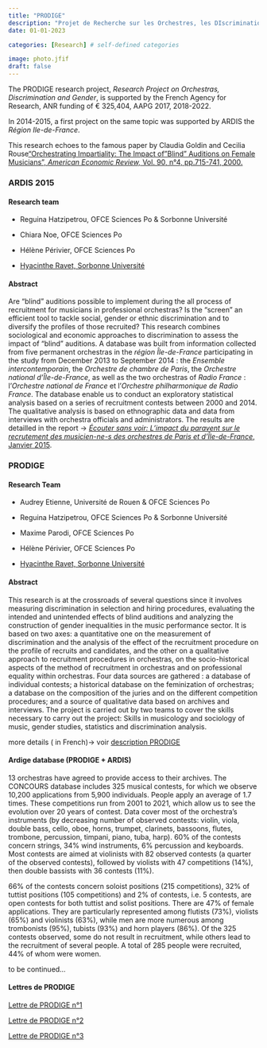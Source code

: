 ```yaml
---
title: "PRODIGE"
description: "Projet de Recherche sur les Orchestres, les DIscriminations et le GEnre"
date: 01-01-2023

categories: [Research] # self-defined categories

image: photo.jfif
draft: false 
---
```


The PRODIGE research project, *Research Project on Orchestras, Discrimination and Gender*, is supported by the French Agency for Research, ANR funding of € 325,404, AAPG 2017, 2018-2022.

In 2014-2015, a first project on the same topic was supported by ARDIS the *Région Ile-de-France*.

This research echoes to the famous paper by Claudia Goldin and Cecilia Rouse["Orchestrating Impartiality: The Impact of "Blind" Auditions on Female Musicians", *American Economic Review,* Vol. 90, n°4, pp.715-741, 2000.](https://www.aeaweb.org/articles?id=10.1257/aer.90.4.715)

### ARDIS 2015

#### Research team

-   Reguina Hatzipetrou, OFCE Sciences Po & Sorbonne Université

-   Chiara Noe, OFCE Sciences Po

-   Hélène Périvier, OFCE Sciences Po

-   [Hyacinthe Ravet, Sorbonne Université](https://www.iremus.cnrs.fr/fr/membres-permanents/hyacinthe-ravet)

#### Abstract

Are "blind" auditions possible to implement during the all process of recruitment for musicians in professional orchestras? Is the "screen" an efficient tool to tackle social, gender or ethnic discrimination and to diversify the profiles of those recruited? This research combines sociological and economic approaches to discrimination to assess the impact of "blind" auditions. A database was built from information collected from five permanent orchestras in the *région Île-de-France* participating in the study from December 2013 to September 2014 : the *Ensemble intercontemporain*, the *Orchestre de chambre de Paris*, the *Orchestre national d'Île-de-France*, as well as the two orchestras of *Radio France* : l'*Orchestre national de France* et l'*Orchestre philharmonique de Radio France*. The database enable us to conduct an exploratory statistical analysis based on a series of recruitment contests between 2000 and 2014. The qualitative analysis is based on ethnographic data and data from interviews with orchestra officials and administrators. The results are detailled in the report -\> [*Écouter sans voir: L'impact du paravent sur le recrutement des musicien-ne-s des orchestres de Paris et d'Île-de-France*, Janvier 2015](ardis.pdf).

### PRODIGE

#### Research Team 

-   Audrey Etienne, Université de Rouen & OFCE Sciences Po

-   Reguina Hatzipetrou, OFCE Sciences Po & Sorbonne Université

-   Maxime Parodi, OFCE Sciences Po

-   Hélène Périvier, OFCE Sciences Po

-   [Hyacinthe Ravet, Sorbonne Université](https://www.iremus.cnrs.fr/fr/membres-permanents/hyacinthe-ravet)

#### Abstract

This research is at the crossroads of several questions since it involves measuring discrimination in selection and hiring procedures, evaluating the intended and unintended effects of blind auditions and analyzing the construction of gender inequalities in the music performance sector. It is based on two axes: a quantitative one on the measurement of discrimination and the analysis of the effect of the recruitment procedure on the profile of recruits and candidates, and the other on a qualitative approach to recruitment procedures in orchestras, on the socio-historical aspects of the method of recruitment in orchestras and on professional equality within orchestras. Four data sources are gathered : a database of individual contests; a historical database on the feminization of orchestras; a database on the composition of the juries and on the different competition procedures; and a source of qualitative data based on archives and interviews. The project is carried out by two teams to cover the skills necessary to carry out the project: Skills in musicology and sociology of music, gender studies, statistics and discrimination analysis.

more details ( in French)-\> voir [description PRODIGE](prodige.pdf)

#### Ardige database (PRODIGE + ARDIS)

13 orchestras have agreed to provide access to their archives. The CONCOURS database includes 325 musical contests, for which we observe 10,200 applications from 5,900 individuals. People apply an average of 1.7 times. These competitions run from 2001 to 2021, which allow us to see the evolution over 20 years of contest. Data cover most of the orchestra's instruments (by decreasing number of observed contests: violin, viola, double bass, cello, oboe, horns, trumpet, clarinets, bassoons, flutes, trombone, percussion, timpani, piano, tuba, harp). 60% of the contests concern strings, 34% wind instruments, 6% percussion and keyboards. Most contests are aimed at violinists with 82 observed contests (a quarter of the observed contests), followed by violists with 47 competitions (14%), then double bassists with 36 contests (11%).

66% of the contests concern soloist positions (215 competitions), 32% of tuttist positions (105 competitions) and 2% of contests, i.e. 5 contests, are open contests for both tuttist and solist positions. There are 47% of female applications. They are particularly represented among flutists (73%), violists (65%) and violinists (63%), while men are more numerous among trombonists (95%), tubists (93%) and horn players (86%). Of the 325 contests observed, some do not result in recruitment, while others lead to the recruitment of several people. A total of 285 people were recruited, 44% of whom were women.

to be continued...

#### Lettres de PRODIGE

[Lettre de PRODIGE n°1](lettre1.pdf)

[Lettre de PRODIGE n°2](lettre2.pdf)

[Lettre de PRODIGE n°3](lettre3.pdf)

### 
